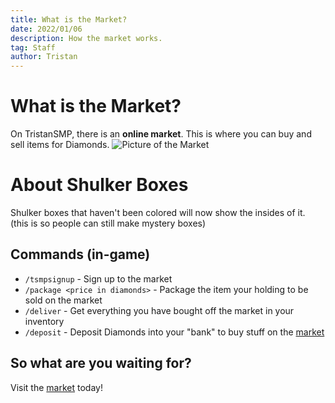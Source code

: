 ```yaml
---
title: What is the Market?
date: 2022/01/06
description: How the market works.
tag: Staff
author: Tristan
---
```


# What is the Market?

On TristanSMP, there is an **online market**. This is where you can buy and sell items for Diamonds.
![Picture of the Market](https://cdn.discordapp.com/attachments/841958795583422474/928479955866779688/chrome_ilLDbT3lZt.png)

# About Shulker Boxes

Shulker boxes that haven't been colored will now show the insides of it. (this is so people can still make mystery boxes)

## Commands (in-game)

- `/tsmpsignup` - Sign up to the market
- `/package <price in diamonds>` - Package the item your holding to be sold on the market
- `/deliver` - Get everything you have bought off the market in your inventory
- `/deposit` - Deposit Diamonds into your "bank" to buy stuff on the [market](https://tristansmp.com/markets)

## So what are you waiting for?

Visit the [market](https://tristansmp.com/markets) today!
